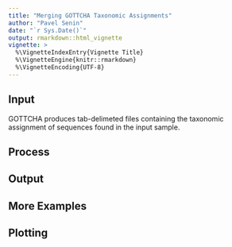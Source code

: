 ```yaml
---
title: "Merging GOTTCHA Taxonomic Assignments"
author: "Pavel Senin"
date: "`r Sys.Date()`"
output: rmarkdown::html_vignette
vignette: >
  %\VignetteIndexEntry{Vignette Title}
  %\VignetteEngine{knitr::rmarkdown}
  %\VignetteEncoding{UTF-8}
---
```


## Input

GOTTCHA produces tab-delimeted files containing the taxonomic assignment of sequences found
in the input sample.

## Process

## Output

## More Examples

## Plotting